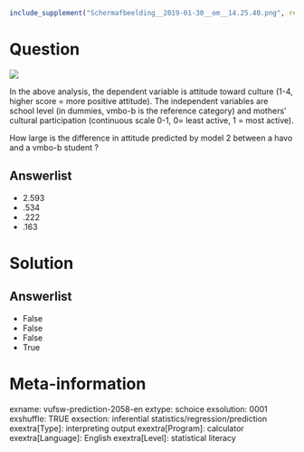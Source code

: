 ```r
include_supplement("Schermafbeelding__2019-01-30__om__14.25.40.png", recursive = TRUE)
```

Question
========
![](Schermafbeelding__2019-01-30__om__14.25.40.png)
  
In the above analysis, the dependent variable is attitude toward culture (1-4, higher score = more positive attitude). The independent variables are school level (in dummies, vmbo-b is the reference category) and mothers' cultural participation (continuous scale 0-1, 0= least active, 1 = most active).  
  
How large is the difference in attitude predicted by model 2 between a havo and a vmbo-b student ?

Answerlist
----------
* 2.593
* .534
* .222
* .163

Solution
========

Answerlist
----------
* False
* False
* False
* True

Meta-information
================
exname: vufsw-prediction-2058-en
extype: schoice
exsolution: 0001
exshuffle: TRUE
exsection: inferential statistics/regression/prediction
exextra[Type]: interpreting output
exextra[Program]: calculator
exextra[Language]: English
exextra[Level]: statistical literacy


